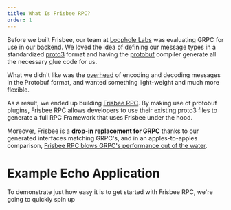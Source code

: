 ```yaml
---
title: What Is Frisbee RPC?
order: 1
---
```


Before we built Frisbee, our team at [Loophole Labs](https://loopholelabs.io) was evaluating GRPC for use in our backend.
We loved the idea of defining our message types in a standardized [proto3](https://developers.google.com/protocol-buffers/docs/proto3)
format and having the [protobuf](https://github.com/protocolbuffers/protobuf) compiler generate all the necessary
glue code for us.

What we didn't like was the [overhead](https://github.com/boguslaw-wojcik/encoding-benchmarks) of encoding and decoding
messages in the Protobuf format, and wanted something light-weight and much more flexible.

As a result, we ended up building [Frisbee RPC](). By making use of protobuf plugins, Frisbee RPC allows developers to
use their existing proto3 files to generate a full RPC Framework that uses Frisbee under the hood.

Moreover, Frisbee is a **drop-in replacement for GRPC** thanks to our generated interfaces matching GRPC's, and in an
apples-to-apples comparison, [Frisbee RPC blows GRPC's performance out of the water]().

# Example Echo Application

To demonstrate just how easy it is to get started with Frisbee RPC, we're going to quickly spin up
